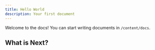 ```yaml
---
title: Hello World
description: Your first document
---
```


Welcome to the docs! You can start writing documents in `/content/docs`.

## What is Next?

<Cards>
  <Card
    title="Learn more about Next.js"
    href="https://nextjs.org/docs"
  />
  <Card
    title="Learn more about Fumadocs"
    href="https://fumadocs.vercel.app"
  />
</Cards>
